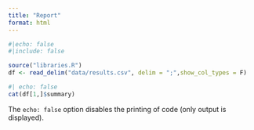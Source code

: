 ```yaml
---
title: "Report"
format: html
---
```


```r
#|echo: false
#|include: false

source("libraries.R")
df <- read_delim("data/results.csv", delim = ";",show_col_types = F)

```



```r
#| echo: false
cat(df[1,]$summary)


```

The `echo: false` option disables the printing of code (only output is displayed).
